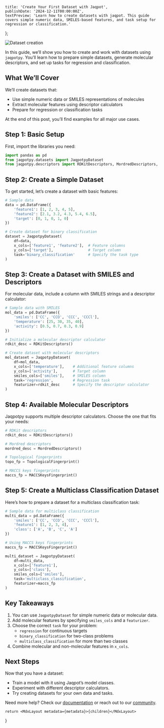 
    title: 'Create Your First Dataset with Jaqpot',
    publishDate: '2024-12-11T00:00:00Z',
    textPreview: 'Learn how to create datasets with jaqpot. This guide covers simple numeric data, SMILES-based features, and task setup for regression or classification.'
};

![Dataset creation](/create_your_first_dataset.jpg)

In this guide, we’ll show you how to create and work with datasets using `jaqpotpy`. You’ll learn how to prepare simple datasets, generate molecular descriptors, and set up tasks for regression and classification.

## What We’ll Cover

We’ll create datasets that:
- Use simple numeric data or SMILES representations of molecules
- Extract molecular features using descriptor calculators
- Prepare for regression or classification tasks

At the end of this post, you’ll find examples for all major use cases.

## Step 1: Basic Setup

First, import the libraries you need:

```python
import pandas as pd
from jaqpotpy.datasets import JaqpotpyDataset
from jaqpotpy.descriptors import RDKitDescriptors, MordredDescriptors, TopologicalFingerprint, MACCSKeysFingerprint
```

## Step 2: Create a Simple Dataset

To get started, let’s create a dataset with basic features:

```python
# Sample data
data = pd.DataFrame({
    'feature1': [1, 2, 3, 4, 5],
    'feature2': [2.1, 3.2, 4.3, 5.4, 6.5],
    'target': [0, 1, 0, 1, 0]
})

# Create dataset for binary classification
dataset = JaqpotpyDataset(
    df=data,
    x_cols=['feature1', 'feature2'],  # Feature columns
    y_cols=['target'],                # Target column
    task='binary_classification'      # Specify the task type
)
```

## Step 3: Create a Dataset with SMILES and Descriptors

For molecular data, include a column with SMILES strings and a descriptor calculator:

```python
# Sample data with SMILES
mol_data = pd.DataFrame({
    'smiles': ['CC', 'CCO', 'CCC', 'CCCl'],
    'temperature': [25, 30, 35, 40],
    'activity': [0.5, 0.7, 0.3, 0.9]
})

# Initialize a molecular descriptor calculator
rdkit_desc = RDKitDescriptors()

# Create dataset with molecular descriptors
mol_dataset = JaqpotpyDataset(
    df=mol_data,
    x_cols=['temperature'],    # Additional feature columns
    y_cols=['activity'],       # Target column
    smiles_cols=['smiles'],    # SMILES column
    task='regression',         # Regression task
    featurizer=rdkit_desc      # Specify the descriptor calculator
)
```

## Step 4: Available Molecular Descriptors

Jaqpotpy supports multiple descriptor calculators. Choose the one that fits your needs:

```python
# RDKit descriptors
rdkit_desc = RDKitDescriptors()

# Mordred descriptors
mordred_desc = MordredDescriptors()

# Topological fingerprints
topo_fp = TopologicalFingerprint()

# MACCS keys fingerprints
maccs_fp = MACCSKeysFingerprint()
```

## Step 5: Create a Multiclass Classification Dataset

Here’s how to prepare a dataset for a multiclass classification task:

```python
# Sample data for multiclass classification
multi_data = pd.DataFrame({
    'smiles': ['CC', 'CCO', 'CCC', 'CCCl'],
    'feature1': [1, 2, 3, 4],
    'class': ['A', 'B', 'C', 'A']
})

# Using MACCS keys fingerprints
maccs_fp = MACCSKeysFingerprint()

multi_dataset = JaqpotpyDataset(
    df=multi_data,
    x_cols=['feature1'],
    y_cols=['class'],
    smiles_cols=['smiles'],
    task='multiclass_classification',
    featurizer=maccs_fp
)
```

## Key Takeaways

1. You can use `JaqpotpyDataset` for simple numeric data or molecular data.
2. Add molecular features by specifying `smiles_cols` and a `featurizer`.
3. Choose the correct `task` for your problem:
   - `regression` for continuous targets
   - `binary_classification` for two-class problems
   - `multiclass_classification` for more than two classes
4. Combine molecular and non-molecular features in `x_cols`.

## Next Steps

Now that you have a dataset:
- Train a model with it using Jaqpot’s model classes.
- Experiment with different descriptor calculators.
- Try creating datasets for your own data and tasks.

Need more help? Check our [documentation](https://jaqpot.org/docs) or reach out to our [community](https://discord.gg/tVpCjYQqSV).

    return <MdxLayout metadata={metadata}>{children}</MdxLayout>
}

